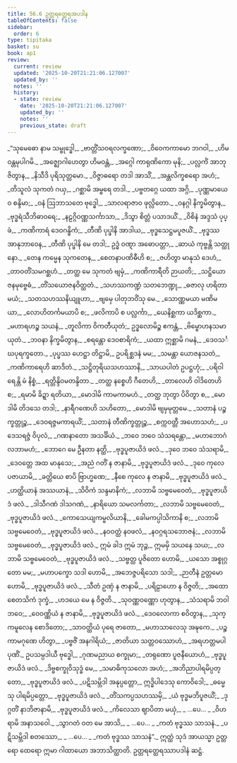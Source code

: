 ```yaml
---
title: 56.6 ဥတ္တရတ္ထေရအပဒါန
tableOfContents: false
sidebar:
  order: 6
type: tipitaka
basket: su
book: ap1
review:
  current: review
  updated: '2025-10-20T21:21:06.127007'
  updated_by: ''
  notes: ''
  history:
  - state: review
    date: '2025-10-20T21:21:06.127007'
    updated_by: ''
    notes: ''
    previous_state: draft
---
```



<DynamicBreadcrumb />


<ReviewStatus review={frontmatter.review} showDetails={true} />

<HypothesisAnnotation frontmatter={frontmatter} />

<Division number="55" book="ap1" e="ch" v="20" p="433">

<Paragraph number="7735" type="verses" book="ap1">
_“သုမေဓော နာမ သမ္ဗုဒ္ဓေါ,_  
_ဗာတ္တိံသဝရလက္ခဏော;_  
_ဝိဝေကကာမော ဘဂဝါ,_  
_ဟိမဝန္တမုပါဂမိ._  

</Paragraph>

</Division>
<Division number="56" book="ap1" e="ch" v="20" p="433">

<Paragraph number="7736" type="verses" book="ap1">
_အဇ္ဈောဂါဟေတွာ ဟိမဝန္တံ,_  
_အဂ္ဂေါ ကာရုဏိကော မုနိ;_  
_ပလ္လင်္ကံ အာဘုဇိတွာန,_  
_နိသီဒိ ပုရိသုတ္တမော._  

</Paragraph>

</Division>
<Division number="57" book="ap1" e="ch" v="20" p="433">

<Paragraph number="7737" type="verses" book="ap1">
_ဝိဇ္ဇာဓရော တဒါ အာသိံ,_  
_အန္တလိက္ခစရော အဟံ;_  
_တိသူလံ သုကတံ ဂယှ,_  
_ဂစ္ဆာမိ အမ္ဗရေ တဒါ._  

</Paragraph>

</Division>
<Division number="58" book="ap1" e="ch" v="20" p="433">

<Paragraph number="7738" type="verses" book="ap1">
_ပဗ္ဗတဂ္ဂေ ယထာ အဂ္ဂိ,_  
_ပုဏ္ဏမာယေဝ စန္ဒိမာ;_  
_ဝနံ ဩဘာသတေ ဗုဒ္ဓေါ,_  
_သာလရာဇာဝ ဖုလ္လိတော._  

</Paragraph>

</Division>
<Division number="59" book="ap1" e="ch" v="20" p="434">

<Paragraph number="7739" type="verses" book="ap1">
_ဝနဂ္ဂါ နိက္ခမိတွာန,_  
_ဗုဒ္ဓရံသီဘိဓာဝရေ;_  
_နဠဂ္ဂိဝဏ္ဏသင်္ကာသာ,_  
_ဒိသွာ စိတ္တံ ပသာဒယိံ._  

</Paragraph>

</Division>
<Division number="60" book="ap1" e="ch" v="20" p="434">

<Paragraph number="7740" type="verses" book="ap1">
_ဝိစိနံ အဒ္ဒသံ ပုပ္ဖံ,_  
_ကဏိကာရံ ဒေဝဂန္ဓိကံ;_  
_တီဏိ ပုပ္ဖါနိ အာဒါယ,_  
_ဗုဒ္ဓသေဋ္ဌမပူဇယိံ._  

</Paragraph>

</Division>
<Division number="61" book="ap1" e="ch" v="20" p="434">

<Paragraph number="7741" type="verses" book="ap1">
_ဗုဒ္ဓဿ အာနုဘာဝေန,_  
_တီဏိ ပုပ္ဖါနိ မေ တဒါ;_  
ဥဒ္ဓံ ဝဏ္ဋာ အဓောပတ္တာ,_  
_ဆာယံ ကုဗ္ဗန္တိ သတ္ထုနော._  

</Paragraph>

</Division>
<Division number="62" book="ap1" e="ch" v="20" p="434">

<Paragraph number="7742" type="verses" book="ap1">
_တေန ကမ္မေန သုကတေန,_  
_စေတနာပဏိဓီဟိ စ;_  
_ဇဟိတွာ မာနုသံ ဒေဟံ,_  
_တာဝတိံသမဂစ္ဆဟံ._  

</Paragraph>

</Division>
<Division number="63" book="ap1" e="ch" v="20" p="434">

<Paragraph number="7743" type="verses" book="ap1">
_တတ္ထ မေ သုကတံ ဗျမှံ,_  
_ကဏိကာရီတိ ဉာယတိ;_  
_သဋ္ဌိယောဇနမုဗ္ဗေဓံ,_  
_တိံသယောဇနဝိတ္ထတံ._  

</Paragraph>

</Division>
<Division number="64" book="ap1" e="ch" v="20" p="434">

<Paragraph number="7744" type="verses" book="ap1">
_သဟဿကဏ္ဍံ သတဘေဏ္ဍု,_  
_ဓဇာလု ဟရိတာမယံ;_  
_သတသဟဿနိယျူဟာ,_  
_ဗျမှေ ပါတုဘဝိံသု မေ._  

</Paragraph>

</Division>
<Division number="65" book="ap1" e="ch" v="20" p="434">

<Paragraph number="7745" type="verses" book="ap1">
_သောဏ္ဏမယာ မဏိမယာ,_  
_လောဟိတင်္ကမယာပိ စ;_  
_ဖလိကာပိ စ ပလ္လင်္ကာ,_  
_ယေနိစ္ဆကာ ယဒိစ္ဆကာ._  

</Paragraph>

</Division>
<Division number="66" book="ap1" e="ch" v="20" p="434">

<Paragraph number="7746" type="verses" book="ap1">
_မဟာရဟဉ္စ သယနံ,_  
_တူလိကာ ဝိကတီယုတံ;_  
ဥဒ္ဓလောမိဉ္စ ဧကန္တံ,_  
_ဗိမ္ဗောဟနသမာယုတံ._  

</Paragraph>

</Division>
<Division number="67" book="ap1" e="ch" v="20" p="434">

<Paragraph number="7747" type="verses" book="ap1">
_ဘဝနာ နိက္ခမိတွာန,_  
_စရန္တော ဒေဝစာရိကံ;_  
_ယထာ ဣစ္ဆာမိ ဂမနံ,_  
_ဒေဝသင်္ဃပုရက္ခတော._  

</Paragraph>

</Division>
<Division number="68" book="ap1" e="ch" v="20" p="434">

<Paragraph number="7748" type="verses" book="ap1">
_ပုပ္ဖဿ ဟေဋ္ဌာ တိဋ္ဌာမိ,_  
ဥပရိစ္ဆဒနံ မမ;_  
_သမန္တာ ယောဇနသတံ,_  
_ကဏိကာရေဟိ ဆာဒိတံ._  

</Paragraph>

</Division>
<Division number="69" book="ap1" e="ch" v="20" p="434">

<Paragraph number="7749" type="verses" book="ap1">
_သဋ္ဌိတုရိယသဟဿာနိ,_  
_သာယပါတံ ဥပဋ္ဌဟုံ;_  
_ပရိဝါရေန္တိ မံ နိစ္စံ,_  
_ရတ္တိန္ဒိဝမတန္ဒိတာ._  

</Paragraph>

</Division>
<Division number="70" book="ap1" e="ch" v="20" p="434">

<Paragraph number="7750" type="verses" book="ap1">
_တတ္ထ နစ္စေဟိ ဂီတေဟိ,_  
_တာလေဟိ ဝါဒိတေဟိ စ;_  
_ရမာမိ ခိဍ္ဍာ ရတိယာ,_  
_မောဒါမိ ကာမကာမဟံ._  

</Paragraph>

</Division>
<Division number="71" book="ap1" e="ch" v="20" p="434">

<Paragraph number="7751" type="verses" book="ap1">
_တတ္ထ ဘုတွာ ပိဝိတွာ စ,_  
_မောဒါမိ တိဒသေ တဒါ;_  
_နာရီဂဏေဟိ သဟိတော,_  
_မောဒါမိ ဗျမှမုတ္တမေ._  

</Paragraph>

</Division>
<Division number="72" book="ap1" e="ch" v="20" p="435">

<Paragraph number="7752" type="verses" book="ap1">
_သတာနံ ပဉ္စက္ခတ္တုဉ္စ,_  
_ဒေဝရဇ္ဇမကာရယိံ;_  
_သတာနံ တီဏိက္ခတ္တုဉ္စ,_  
_စက္ကဝတ္တီ အဟောသဟံ;_  
_ပဒေသရဇ္ဇံ ဝိပုလံ,_  
_ဂဏနာတော အသင်္ခိယံ._  

</Paragraph>

</Division>
<Division number="73" book="ap1" e="ch" v="20" p="435">

<Paragraph number="7753" type="verses" book="ap1">
_ဘဝေ ဘဝေ သံသရန္တော,_  
_မဟာဘောဂံ လဘာမဟံ;_  
_ဘောဂေ မေ ဦနတာ နတ္ထိ,_  
_ဗုဒ္ဓပူဇာယိဒံ ဖလံ._  

</Paragraph>

</Division>
<Division number="74" book="ap1" e="ch" v="20" p="435">

<Paragraph number="7754" type="verses" book="ap1">
_ဒုဝေ ဘဝေ သံသရာမိ,_  
_ဒေဝတ္တေ အထ မာနုသေ;_  
_အညံ ဂတိံ န ဇာနာမိ,_  
_ဗုဒ္ဓပူဇာယိဒံ ဖလံ._  

</Paragraph>

</Division>
<Division number="75" book="ap1" e="ch" v="20" p="435">

<Paragraph number="7755" type="verses" book="ap1">
_ဒုဝေ ကုလေ ပဇာယာမိ,_  
_ခတ္တိယေ စာပိ ဗြာဟ္မဏေ;_  
_နီစေ ကုလေ န ဇာနာမိ,_  
_ဗုဒ္ဓပူဇာယိဒံ ဖလံ._  

</Paragraph>

</Division>
<Division number="76" book="ap1" e="ch" v="20" p="435">

<Paragraph number="7756" type="verses" book="ap1">
_ဟတ္ထိယာနံ အဿယာနံ,_  
_သိဝိကံ သန္ဒမာနိကံ;_  
_လဘာမိ သဗ္ဗမေဝေတံ,_  
_ဗုဒ္ဓပူဇာယိဒံ ဖလံ._  

</Paragraph>

</Division>
<Division number="77" book="ap1" e="ch" v="20" p="435">

<Paragraph number="7757" type="verses" book="ap1">
_ဒါသီဂဏံ ဒါသဂဏံ,_  
_နာရိယော သမလင်္ကတာ;_  
_လဘာမိ သဗ္ဗမေဝေတံ,_  
_ဗုဒ္ဓပူဇာယိဒံ ဖလံ._  

</Paragraph>

</Division>
<Division number="78" book="ap1" e="ch" v="20" p="435">

<Paragraph number="7758" type="verses" book="ap1">
_ကောသေယျကမ္ဗလိယာနိ,_  
_ခေါမကပ္ပါသိကာနိ စ;_  
_လဘာမိ သဗ္ဗမေဝေတံ,_  
_ဗုဒ္ဓပူဇာယိဒံ ဖလံ._  

</Paragraph>

</Division>
<Division number="79" book="ap1" e="ch" v="20" p="435">

<Paragraph number="7759" type="verses" book="ap1">
_နဝဝတ္ထံ နဝဖလံ,_  
_နဝဂ္ဂရသဘောဇနံ;_  
_လဘာမိ သဗ္ဗမေဝေတံ,_  
_ဗုဒ္ဓပူဇာယိဒံ ဖလံ._  

</Paragraph>

</Division>
<Division number="80" book="ap1" e="ch" v="20" p="435">

<Paragraph number="7760" book="ap1">
ဣမံ ခါဒ ဣမံ ဘုဉ္ဇ,_  
ဣမမှိ သယနေ သယ;_  
_လဘာမိ သဗ္ဗမေဝေတံ,_  
_ဗုဒ္ဓပူဇာယိဒံ ဖလံ._  

</Paragraph>

</Division>
<Division number="81" book="ap1" e="ch" v="20" p="435">

<Paragraph number="7761" type="verses" book="ap1">
_သဗ္ဗတ္ထ ပူဇိတော ဟောမိ,_  
_ယသော အစ္စုဂ္ဂတော မမ;_  
_မဟာပက္ခော သဒါ ဟောမိ,_  
_အဘေဇ္ဇပရိသော သဒါ;_  
_ဉာတီနံ ဥတ္တမော ဟောမိ,_  
_ဗုဒ္ဓပူဇာယိဒံ ဖလံ._  

</Paragraph>

</Division>
<Division number="82" book="ap1" e="ch" v="20" p="435">

<Paragraph number="7762" type="verses" book="ap1">
_သီတံ ဥဏှံ န ဇာနာမိ,_  
_ပရိဠာဟော န ဝိဇ္ဇတိ;_  
_အထော စေတသိကံ ဒုက္ခံ,_  
_ဟဒယေ မေ န ဝိဇ္ဇတိ._  

</Paragraph>

</Division>
<Division number="83" book="ap1" e="ch" v="20" p="435">

<Paragraph number="7763" type="verses" book="ap1">
_သုဝဏ္ဏဝဏ္ဏော ဟုတွာန,_  
_သံသရာမိ ဘဝါဘဝေ;_  
_ဝေဝဏ္ဏိယံ န ဇာနာမိ,_  
_ဗုဒ္ဓပူဇာယိဒံ ဖလံ._  

</Paragraph>

</Division>
<Division number="84" book="ap1" e="ch" v="20" p="436">

<Paragraph number="7764" type="verses" book="ap1">
_ဒေဝလောကာ စဝိတွာန,_  
_သုက္ကမူလေန စောဒိတော;_  
_သာဝတ္ထိယံ ပုရေ ဇာတော,_  
_မဟာသာလေသု အဍ္ဎကေ._  

</Paragraph>

</Division>
<Division number="85" book="ap1" e="ch" v="20" p="436">

<Paragraph number="7765" type="verses" book="ap1">
_ပဉ္စ ကာမဂုဏေ ဟိတွာ,_  
_ပဗ္ဗဇိံ အနဂါရိယံ;_  
_ဇာတိယာ သတ္တဝဿောဟံ,_  
_အရဟတ္တမပါပုဏိံ._  

</Paragraph>

</Division>
<Division number="86" book="ap1" e="ch" v="20" p="436">

<Paragraph number="7766" type="verses" book="ap1">
ဥပသမ္ပဒါယီ ဗုဒ္ဓေါ,_  
_ဂုဏမညာယ စက္ခုမာ;_  
_တရုဏော ပူဇနီယောဟံ,_  
_ဗုဒ္ဓပူဇာယိဒံ ဖလံ._  

</Paragraph>

</Division>
<Division number="87" book="ap1" e="ch" v="20" p="436">

<Paragraph number="7767" type="verses" book="ap1">
_ဒိဗ္ဗစက္ခုဝိသုဒ္ဓံ မေ,_  
_သမာဓိကုသလော အဟံ;_  
_အဘိညာပါရမိပ္ပတ္တော,_  
_ဗုဒ္ဓပူဇာယိဒံ ဖလံ._  

</Paragraph>

</Division>
<Division number="88" book="ap1" e="ch" v="20" p="436">

<Paragraph number="7768" type="verses" book="ap1">
_ပဋိသမ္ဘိဒါ အနုပ္ပတ္တော,_  
ဣဒ္ဓိပါဒေသု ကောဝိဒေါ;_  
_ဓမ္မေသု ပါရမိပ္ပတ္တော,_  
_ဗုဒ္ဓပူဇာယိဒံ ဖလံ._  

</Paragraph>

</Division>
<Division number="89" book="ap1" e="ch" v="20" p="436">

<Paragraph number="7769" type="verses" book="ap1">
_တိံသကပ္ပသဟဿမှိ,_  
_ယံ ဗုဒ္ဓမဘိပူဇယိံ;_  
_ဒုဂ္ဂတိံ နာဘိဇာနာမိ,_  
_ဗုဒ္ဓပူဇာယိဒံ ဖလံ._  

</Paragraph>

</Division>
<Division number="90" book="ap1" e="ch" v="20" p="436">

<Paragraph number="7770" type="verses" book="ap1">
_ကိလေသာ ဈာပိတာ မယှံ,_  
_ …ပေ… _  
_ဝိဟရာမိ အနာသဝေါ._  

</Paragraph>

</Division>
<Division number="91" book="ap1" e="ch" v="20" p="436">

<Paragraph number="7771" type="verses" book="ap1">
_သွာဂတံ ဝတ မေ အာသိ,_  
_ …ပေ… _  
_ကတံ ဗုဒ္ဓဿ သာသနံ._  

</Paragraph>

</Division>
<Division number="92" book="ap1" e="ch" v="20" p="436">

<Paragraph number="7772" type="verses" book="ap1">
_ပဋိသမ္ဘိဒါ စတဿော,_  
_ …ပေ… _  
_ကတံ ဗုဒ္ဓဿ သာသနံ”._  

</Paragraph>

<Paragraph number="7773" book="ap1">
ဣတ္ထံ သုဒံ အာယသ္မာ ဥတ္တရော ထေရော ဣမာ ဂါထာယော အဘာသိတ္ထာတိ.

</Paragraph>
</Division>

<Paragraph number="7774" type="center" book="ap1">
ဥတ္တရတ္ထေရဿာပဒါနံ ဆဋ္ဌံ.
</Paragraph>